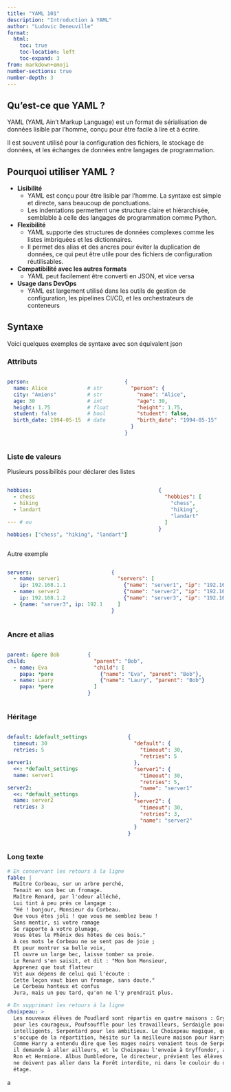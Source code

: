 ```yaml
---
title: "YAML 101"
description: "Introduction à YAML"
author: "Ludovic Deneuville"
format: 
  html:
    toc: true
    toc-location: left
    toc-expand: 3
from: markdown+emoji
number-sections: true
number-depth: 3
---
```



## Qu'est-ce que YAML ?

YAML (YAML Ain't Markup Language) est un format de sérialisation de données lisible par l'homme, conçu pour être facile à lire et à écrire.

Il est souvent utilisé pour la configuration des fichiers, le stockage de données, et les échanges de données entre langages de programmation.

## Pourquoi utiliser YAML ?

- **Lisibilité**
  - YAML est conçu pour être lisible par l'homme. La syntaxe est simple et directe, sans beaucoup de ponctuations.
  - Les indentations permettent une structure claire et hiérarchisée, semblable à celle des langages de programmation comme Python.
- **Flexibilité**
  - YAML supporte des structures de données complexes comme les listes imbriquées et les dictionnaires.
  - Il permet des alias et des ancres pour éviter la duplication de données, ce qui peut être utile pour des fichiers de configuration réutilisables.
- **Compatibilité avec les autres formats**
  - YAML peut facilement être converti en JSON, et vice versa
- **Usage dans DevOps**
  - YAML est largement utilisé dans les outils de gestion de configuration, les pipelines CI/CD, et les orchestrateurs de conteneurs

## Syntaxe

Voici quelques exemples de syntaxe avec son équivalent json

### Attributs

:::::: {.columns}
::: {.column}
```.yml
person:
  name: Alice             # str
  city: "Amiens"          # str
  age: 30                 # int
  height: 1.75            # float
  student: false          # bool
  birth_date: 1994-05-15  # date

```
:::

::: {.column}
```.json
{
  "person": {
    "name": "Alice",
    "age": 30,
    "height": 1.75,
    "student": false,
    "birth_date": "1994-05-15"
  }
}
```
:::
::::::


### Liste de valeurs

Plusieurs possibilités pour déclarer des listes

:::::: {.columns}
::: {.column}
```.yml
hobbies: 
  - chess
  - hiking
  - landart

--- # ou

hobbies: ["chess", "hiking", "landart"]
```
:::

::: {.column}
```.json
{
  "hobbies": [
    "chess",
    "hiking",
    "landart"
  ]
}

```
:::
::::::



Autre exemple

:::::: {.columns}
::: {.column}
```.yml
servers:
  - name: server1
    ip: 192.168.1.1
  - name: server2
    ip: 192.168.1.2
  - {name: "server3", ip: 192.168.1.3}
```
:::

::: {.column}
```.json
{
  "servers": [
    {"name": "server1", "ip": "192.168.1.1"},
    {"name": "server2", "ip": "192.168.1.2"},
    {"name": "server3", "ip": "192.168.1.3"}
  ]
}
```
:::
::::::


### Ancre et alias

:::::: {.columns}
::: {.column}
```.yml
parent: &pere Bob
child:
  - name: Eva
    papa: *pere
  - name: Laury
    papa: *pere
```
:::

::: {.column}
```.json
{
  "parent": "Bob",
  "child": [
    {"name": "Eva", "parent": "Bob"},
    {"name": "Laury", "parent": "Bob"}
  ]
}
```
:::
::::::


### Héritage

:::::: {.columns}
::: {.column}
```.yml
default: &default_settings
  timeout: 30
  retries: 5

server1:
  <<: *default_settings
  name: server1

server2:
  <<: *default_settings
  name: server2
  retries: 3
```
:::

::: {.column}
```.json
{
  "default": {
    "timeout": 30,
    "retries": 5
  },
  "server1": {
    "timeout": 30,
    "retries": 5,
    "name": "server1"
  },
  "server2": {
    "timeout": 30,
    "retries": 3,
    "name": "server2"
  }
}
```
:::
::::::


### Long texte

```.yml

# En conservant les retours à la ligne
fable: |
  Maître Corbeau, sur un arbre perché,
  Tenait en son bec un fromage.
  Maître Renard, par l'odeur alléché,
  Lui tint à peu près ce langage :
  "Hé ! bonjour, Monsieur du Corbeau.
  Que vous êtes joli ! que vous me semblez beau !
  Sans mentir, si votre ramage
  Se rapporte à votre plumage,
  Vous êtes le Phénix des hôtes de ces bois."
  À ces mots le Corbeau ne se sent pas de joie ;
  Et pour montrer sa belle voix,
  Il ouvre un large bec, laisse tomber sa proie.
  Le Renard s'en saisit, et dit : "Mon bon Monsieur,
  Apprenez que tout flatteur
  Vit aux dépens de celui qui l'écoute :
  Cette leçon vaut bien un fromage, sans doute."
  Le Corbeau honteux et confus
  Jura, mais un peu tard, qu'on ne l'y prendrait plus.

# En supprimant les retours à la ligne
choixpeau: >
  Les nouveaux élèves de Poudlard sont répartis en quatre maisons : Gryffondor
  pour les courageux, Poufsouffle pour les travailleurs, Serdaigle pour les
  intelligents, Serpentard pour les ambitieux. Le Choixpeau magique, qui 
  s'occupe de la répartition, hésite sur la meilleure maison pour Harry. 
  Comme Harry a entendu dire que les mages noirs venaient tous de Serpentard,
  il demande à aller ailleurs, et le Choixpeau l'envoie à Gryffondor, avec 
  Ron et Hermione. Albus Dumbledore, le directeur, prévient les élèves qu’ils
  ne doivent pas aller dans la Forêt interdite, ni dans le couloir du deuxième
  étage.

```

a